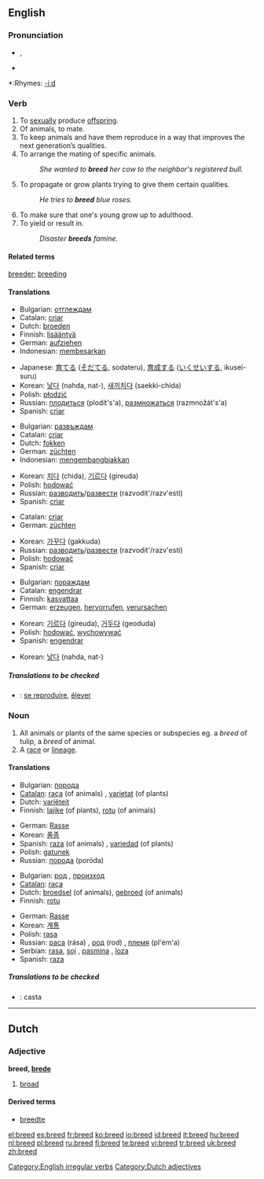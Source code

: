 ==English==

===Pronunciation===
*{{SAMPA|/bri:d/}}, {{IPA|/briːd/}}
*{{audio|en-us-breed.ogg|Audio (US)}}

*:Rhymes: [[Rhymes:English:-iːd|-iːd]]

===Verb===
{{en-verb|breeds|breeding|bred}}

# To [[sexually]] produce [[offspring]].
# Of animals, to mate.
# To keep animals and have them reproduce in a way that improves the next generation’s qualities.
# To arrange the mating of specific animals.
#: ''She wanted to '''breed''' her cow to the neighbor's registered bull.''
# To propagate or grow plants trying to give them certain qualities.
#: ''He tries to '''breed''' blue roses.''
# To make sure that one's young grow up to adulthood.
# To yield or result in.
#: ''Disaster '''breeds''' famine.''

====Related terms====
[[breeder]]; [[breeding]]

====Translations====
{{trans-top|To sexually produce offspring}}
*Bulgarian: [[отглеждам]]
*Catalan: [[criar]]
*Dutch: [[broeden]]
*Finnish: [[lisääntyä]]
*German: [[aufziehen]]
*Indonesian: [[besar|membesarkan]]
{{trans-mid}}
*Japanese: [[育てる]] ([[そだてる]], sodateru), [[育成]]する ([[いくせい]]する, ikusei-suru)
*Korean: [[낳다]] (nahda, nat-), [[새끼]][[치다]] (saekki-chida)
*Polish: [[płodzić]]
*Russian: [[плодиться]] (plodít's'a), [[размножаться]] (razmnožát's'a)
*Spanish: [[criar]]
{{trans-bottom}}

{{trans-top|To keep animals and have them reproduce}}
*Bulgarian: [[развъждам]]
*Catalan: [[criar]]
*Dutch: [[fokken]]
*German: [[züchten]]
*Indonesian: [[kembang-biak|mengembangbiakkan]]
{{trans-mid}}
*Korean: [[치다]] (chida), [[기르다]] (gireuda)
*Polish: [[hodować]]
*Russian: [[разводить]]/[[развести]] (razvodít'/razv'estí)
*Spanish: [[criar]]
{{trans-bottom}}

{{trans-top|To propagate or grow plants}}
*Catalan: [[criar]]
*German: [[züchten]]
{{trans-mid}}
*Korean: [[가꾸다]] (gakkuda)
*Russian: [[разводить]]/[[развести]] (razvodít'/razv'estí)
*Polish: [[hodować]]
*Spanish: [[criar]]
{{trans-bottom}}

{{trans-top|To make sure that one's young grow up to adulthood}}
*Bulgarian: [[пораждам]]
*Catalan: [[engendrar]]
*Finnish: [[kasvattaa]]
*German: [[erzeugen]], [[hervorrufen]], [[verursachen]]
{{trans-mid}}
*Korean: [[기르다]] (gireuda), [[거두다]] (geoduda)
*Polish: [[hodować]], [[wychowywać]]
*Spanish: [[engendrar]]
{{trans-bottom}}

{{trans-top|To yield or result in}}
{{trans-mid}}
*Korean: [[낳다]] (nahda, nat-)
{{trans-bottom}}

=====Translations to be checked=====
{{checktrans}}
{{top}}
*{{ttbc|French}}: [[reproduire|se reproduire]], [[élever]]
{{mid}}
{{bottom}}

===Noun===
{{en-noun}}

# All animals or plants of the same species or subspecies eg. a ''breed'' of tulip, a ''breed'' of animal.
# A [[race]] or [[lineage]].

====Translations====
{{trans-top|All animals or plants of the same species or subspecies}}
*Bulgarian: [[порода]] {{f}}
*[[Catalan]]: [[raça]] (of animals) {{f}}, [[varietat]] (of plants) {{f}}
*Dutch: [[variëteit]] {{f}}
*Finnish: [[lajike]] (of plants), [[rotu]] (of animals)
{{trans-mid}}
*German: [[Rasse]] {{f}}
*Korean: [[품종]]
*Spanish: [[raza]] (of animals) {{f}}, [[variedad]] (of plants) {{f}}
*Polish: [[gatunek]] {{m}}
*Russian: [[порода]] (poróda) {{f}}
{{trans-bottom}}

{{trans-top|A race or lineage}}
*Bulgarian: [[род]] {{m}}, [[произход]] {{m}}
*[[Catalan]]: [[raça]] {{f}}
*Dutch: [[broedsel]] {{n}} (of animals), [[gebroed]] {{n}} (of animals)
*Finnish: [[rotu]]
{{trans-mid}}
*German: [[Rasse]] {{f}}
*Korean: [[계통]]
*Polish: [[rasa]] {{f}}
*Russian: [[раса]] (rása) {{f}}, [[род]] (rod) {{m}}, [[племя]] (pl'ém'a) {{n}}
*Serbian: [[rasa]], [[soj]] {{m}}, [[pasmina]] {{f}}, [[loza]] {{f}}
*Spanish: [[raza]] {{f}}
{{trans-bottom}}

=====Translations to be checked=====
{{checktrans}}
{{top}}
*{{ttbc|Spanish}}: casta {{m}}
{{mid}}
{{bottom}}

[[Category:English irregular verbs]]

----

==Dutch==

===Adjective===
'''breed, [[brede]]'''

# [[broad]]

====Derived terms====
* [[breedte]]

[[Category:Dutch adjectives]]

[[el:breed]]
[[es:breed]]
[[fr:breed]]
[[ko:breed]]
[[io:breed]]
[[id:breed]]
[[it:breed]]
[[hu:breed]]
[[nl:breed]]
[[pl:breed]]
[[ru:breed]]
[[fi:breed]]
[[te:breed]]
[[vi:breed]]
[[tr:breed]]
[[uk:breed]]
[[zh:breed]]
